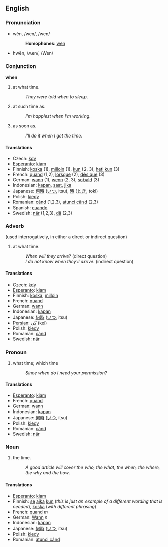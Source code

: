 ==English==
===Pronunciation===
*wĕn, /wen/, /wen/
*:'''Homophones''': [[wen]]
*hwĕn, /ʍen/, /Wen/

===Conjunction===
'''when'''
#at what time.
#:''They were told when to sleep''.
#at such time as.
#:''I'm happiest when I'm working''.
#as soon as.
#:''I'll do it when I get the time''.

==== Translations ====
*Czech: [[kdy]]
*[[Esperanto]]: [[kiam]]
*Finnish: [[koska]] (1), [[milloin]] (1), [[kun]] (2, 3), [[heti]] [[kun]] (3)
*French: [[quand]] (1,2), [[lorsque]] (2), [[dès que]] (3)
*German: [[wann]] (1), [[wenn]] (2, 3), [[sobald]] (3)
*Indonesian: [[kapan]], [[saat]], [[jika]]
*Japanese: [[何時]] ([[いつ]], itsu), [[時]] ([[とき]], toki)
*Polish: [[kiedy]]
*Romanian: [[când]] (1,2,3), [[atunci când]] (2,3)
*Spanish: [[cuando]]
*Swedish: [[när]] (1,2,3), [[då]] (2,3)

===Adverb===
(used interrogatively, in either a direct or indirect question)
#at what time.
#:''When will they arrive''? (direct question)
#:''I do not know when they'll arrive''. (indirect question)

==== Translations ====
*Czech: [[kdy]]
*[[Esperanto]]: [[kiam]]
*Finnish: [[koska]], [[milloin]]
*French: [[quand]]
*German: [[wann]]
*Indonesian: [[kapan]]
*Japanese: [[何時]] ([[いつ]], itsu)
*[[Persian]]: [[كَی]] (kei)
*Polish: [[kiedy]]
*Romanian: [[când]]
*Swedish: [[när]]

===Pronoun===
#what time; which time
#:''Since when do I need your permission?''

==== Translations ====
*[[Esperanto]]: [[kiam]]
*French: [[quand]]
*German: [[wann]]
*Indonesian: [[kapan]]
*Japanese: [[何時]] ([[いつ]], itsu)
*Polish: [[kiedy]]
*Romanian: [[când]] 
*Swedish: [[när]]

===Noun===
#the time.
#:''A good article will cover the who, the what, the when, the where, the why and the how''.

==== Translations ====
*[[Esperanto]]: [[kiam]]
*Finnish: [[se#Finnish|se]] [[aika]] [[kun]] (''this is just an example of a different wording that is needed''), [[koska]] (''with different phrasing'')
*French: [[quand]] ''m''
*German: [[Wann]] ''n''
*Indonesian: [[kapan]]
*Japanese: [[何時]] ([[いつ]], itsu)
*Polish: [[kiedy]]
*Romanian: [[atunci când]]
